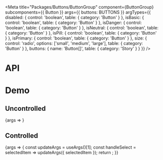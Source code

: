 
<Meta
  title="Packages/Buttons/ButtonGroup"
  component={ButtonGroup}
  subcomponents={{ Button }}
  args={{ buttons: BUTTONS }}
  argTypes={{
    disabled: { control: 'boolean', table: { category: 'Button' } },
    isBasic: { control: 'boolean', table: { category: 'Button' } },
    isDanger: { control: 'boolean', table: { category: 'Button' } },
    isNeutral: { control: 'boolean', table: { category: 'Button' } },
    isPill: { control: 'boolean', table: { category: 'Button' } },
    isPrimary: { control: 'boolean', table: { category: 'Button' } },
    size: {
      control: 'radio',
      options: ['small', 'medium', 'large'],
      table: { category: 'Button' }
    },
    buttons: { name: 'Button[]', table: { category: 'Story' } }
  }}
/>

# API

<ArgsTable />

# Demo

## Uncontrolled

<Canvas>
  <Story name="Uncontrolled">{args => <ButtonGroupStory {...args} />}</Story>
</Canvas>

## Controlled

<Canvas>
  <Story name="Controlled" args={{ selectedItem: BUTTONS[1].value }}>
    {args => {
      const updateArgs = useArgs()[1];
      const handleSelect = selectedItem => updateArgs({ selectedItem });
      return <ButtonGroupStory {...args} onSelect={handleSelect} />;
    }}
  </Story>
</Canvas>
